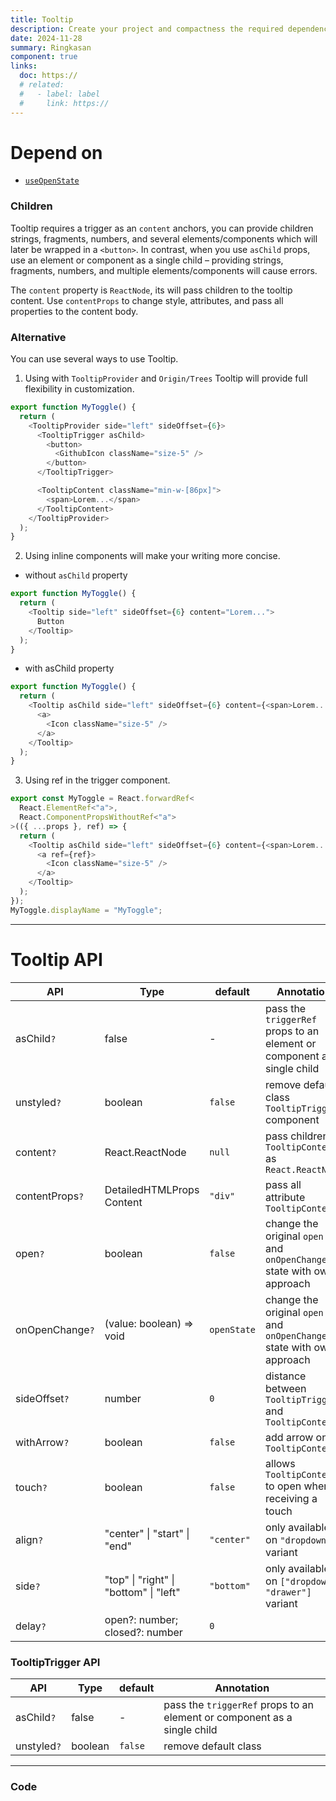 ```yaml
---
title: Tooltip
description: Create your project and compactness the required dependencies.
date: 2024-11-28
summary: Ringkasan
component: true
links:
  doc: https://
  # related:
  #   - label: label
  #     link: https://
---
```


# Depend on

- [`useOpenState`](/docs/hooks/use-open-state)

### Children

Tooltip requires a trigger as an `content` anchors, you can provide children strings, fragments, numbers, and several elements/components which will later be wrapped in a `<button>`.
In contrast, when you use `asChild` props, use an element or component as a single child – providing strings, fragments, numbers, and multiple elements/components will cause errors.

The `content` property is `ReactNode`, its will pass children to the tooltip content. Use `contentProps` to change style, attributes, and pass all properties to the content body.

### Alternative

You can use several ways to use Tooltip.

1. Using with `TooltipProvider` and `Origin/Trees` Tooltip will provide full flexibility in customization.

```js
export function MyToggle() {
  return (
    <TooltipProvider side="left" sideOffset={6}>
      <TooltipTrigger asChild>
        <button>
          <GithubIcon className="size-5" />
        </button>
      </TooltipTrigger>

      <TooltipContent className="min-w-[86px]">
        <span>Lorem...</span>
      </TooltipContent>
    </TooltipProvider>
  );
}
```

2. Using inline components will make your writing more concise.

- without `asChild` property

```js
export function MyToggle() {
  return (
    <Tooltip side="left" sideOffset={6} content="Lorem...">
      Button
    </Tooltip>
  );
}
```

- with asChild property

```js
export function MyToggle() {
  return (
    <Tooltip asChild side="left" sideOffset={6} content={<span>Lorem...</span>}>
      <a>
        <Icon className="size-5" />
      </a>
    </Tooltip>
  );
}
```

3. Using ref in the trigger component.

```js
export const MyToggle = React.forwardRef<
  React.ElementRef<"a">,
  React.ComponentPropsWithoutRef<"a">
>(({ ...props }, ref) => {
  return (
    <Tooltip asChild side="left" sideOffset={6} content={<span>Lorem...</span>}>
      <a ref={ref}>
        <Icon className="size-5" />
      </a>
    </Tooltip>
  );
});
MyToggle.displayName = "MyToggle";
```

---

# Tooltip API

| API             | Type                                   | default     | Annotation                                                               |
| --------------- | -------------------------------------- | ----------- | ------------------------------------------------------------------------ |
| asChild`?`      | false                                  | -           | pass the `triggerRef` props to an element or component as a single child |
| unstyled`?`     | boolean                                | `false`     | remove default class `TooltipTrigger` component                          |
| content`?`      | React.ReactNode                        | `null`      | pass children to `TooltipContent` as `React.ReactNode`                   |
| contentProps`?` | DetailedHTMLProps Content              | `"div"`     | pass all attribute `TooltipContent`                                      |
| open`?`         | boolean                                | `false`     | change the original `open` and `onOpenChange` state with own approach    |
| onOpenChange`?` | (value: boolean) => void               | `openState` | change the original `open` and `onOpenChange` state with own approach    |
| sideOffset`?`   | number                                 | `0`         | distance between `TooltipTrigger` and `TooltipContent`                   |
| withArrow`?`    | boolean                                | `false`     | add arrow on `TooltipContent`                                            |
| touch`?`        | boolean                                | `false`     | allows `TooltipContent` to open when receiving a touch                   |
| align`?`        | "center" \| "start" \| "end"           | `"center"`  | only available on `"dropdown"` variant                                   |
| side`?`         | "top" \| "right" \| "bottom" \| "left" | `"bottom"`  | only available on `["dropdown", "drawer"]` variant                       |
| delay`?`        | open?: number; closed?: number         | `0`         |                                                                          |

### TooltipTrigger API

| API         | Type    | default | Annotation                                                               |
| ----------- | ------- | ------- | ------------------------------------------------------------------------ |
| asChild`?`  | false   | -       | pass the `triggerRef` props to an element or component as a single child |
| unstyled`?` | boolean | `false` | remove default class                                                     |

---

### Code

